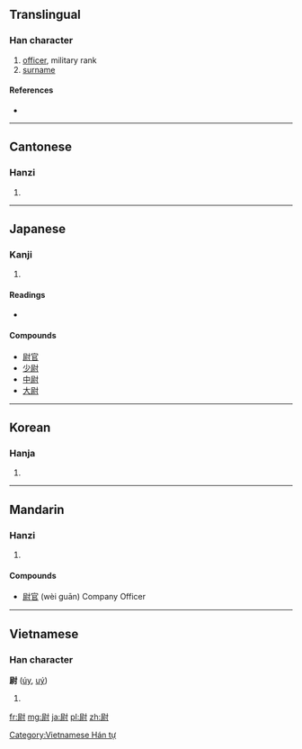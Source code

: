==Translingual==

===Han character===
{{Han char|rn=41|rad=寸|as=08|sn=11|four=7420<sub>0</sub>|canj=尸火木戈 (SFDI)}}

# [[officer]], military rank
# [[surname]]

====References====
* {{Han ref|kx=0295.050|dkj=07440|dj=0584.020|hdz=10508.050|uh=5C09|ud=23561|bh=B14C|bd=45388}}

----

==Cantonese==

===Hanzi===
{{yue-hanzi|jyut=|y=wai3, wat1}}

# {{defn|Cantonese|sort=寸08}}

----

==Japanese==

===Kanji===
{{ja-kanji|grade=c|rs=寸08}}

# {{defn|Japanese|sort=寸08}}

====Readings====
* {{ja-readings|on=[[い]] ([[i]]), [[うつ]] ([[utsu]]), [[うち]] ([[uchi]])|kun=[[おさえる]] ([[osaeru]]), [[やすんじる]] ([[yasunjiru]]), [[じょう]] ([[jō]])}}

====Compounds====
* [[尉官]]
* [[少尉]]
* [[中尉]]
* [[大尉]]

----

==Korean==

===Hanja===
{{ko-hanja|hangeul=위; 울|rv=wi, ul|mr=wi, ul}}

# {{defn|Korean|sort=寸08}}

----

==Mandarin==

===Hanzi===
{{cmn-hanzi|pin=[[wèi]] ([[wei4]]), [[yù]] ([[yu4]])|wg=wei<sup>4</sup>}}

# {{defn|Mandarin|sort=寸08}}

====Compounds====
* [[尉官]] (wèi guān) Company Officer

----

==Vietnamese==

===Han character===
'''尉''' ([[úy]], [[uý]])

# {{defn|Vietnamese}}

[[Category:Vietnamese Hán tự]]

[[fr:尉]]
[[mg:尉]]
[[ja:尉]]
[[pl:尉]]
[[zh:尉]]